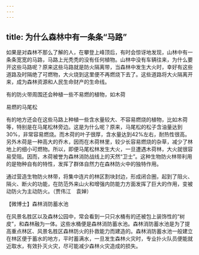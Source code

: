 ```yaml
---
---
---
```

title: 为什么森林中有一条条“马路”
---




如果是对森林不那么了解的人，在攀登上峰顶后，有时会惊讶地发现，山林中有一条条宽宽的马路，马路上光秃秃的没有任何植物。山林中没有车辆往来，为什么要开这些马路呢？原来这些马路就是防火隔离带，当森林中发生大火时，幸好有这些道路及时隔绝了可燃物，大火烧到这里便不再燃烧下去了。这些道路将大火隔离开来，成为森林资源和人民生命财产的生命线。

有的防火带周围还会种植一些不易燃的植物，如木荷



易燃的马尾松



有的地方还会在这些马路上种植一些含水量较大、不容易燃烧的植物，比如木荷等，特别是在马尾松林旁边。这是为什么呢？原来，马尾松的松子含油量达到30%，非常容易燃烧。而木荷的叶子很厚，含水量达到42%左右，耐热性很高。另外木荷是一种高大的乔木，因而在木荷林里，较少长容易燃烧的杂草，减少了林地上的细小可燃物。所以，即便马尾松林发生大火，一旦遭遇木荷林，大火就很容易受阻。因而，木荷被誉为森林消防战线上的天然“卫士”。这种生物防火林带利用的是物种自有的特性，发挥了群体自然力在森林防火中的独特作用。

通过营造生物防火林带，将集中连片的林区割块封边，形成闭合圈，起到了阻火、隔火、断火的功能，在防范外来山火和增强内防能力方面发挥了巨大的作用，变被动防火为主动防火。（贾伟江　袁婵）





【微博士】森林消防蓄水池

在风景名胜区以及森林公园中，常会看到一只只水桶有的还被包上装饰性的“树皮”，和森林融为一体。这些水桶便是森林消防蓄水池。森林消防蓄水池是为了提高重点林区、风景名胜区森林防火的扑救能力而建造的。森林消防蓄水池一般建立在林区便于蓄水的地方，平时蓄满水，一旦发生森林火灾时，专业扑火队员便能就近取水，有效扑灭火灾，尽可能减少森林火灾造成的损失。